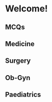# Welcome!


## MCQs

<Cards>
  <Cards.Card
    title={"MCQs"}
    icon={APP.emoji.books}
    href={"/mcqs/Medicine-UMM-Paper-1"}
  />
</Cards>

## Medicine

<Cards>
  <Cards.Card
    title={"Bedside"}
    icon={APP.emoji.stethoscope}
    href={"/medicine/bedside"}
  />
  <Cards.Card
    title={"Theory"}
    icon={APP.emoji.books}
    href={"/medicine/theory/paper1/cardiology/heart-failure"}
  />
</Cards>

## Surgery

<Cards>
  <Cards.Card
    title={"Bedside"}
    icon={APP.emoji.stethoscope}
    href={"/surgery/bedside"}
  />
  <Cards.Card
    title={"Theory"}
    icon={APP.emoji.books}
    href={"/surgery/theory/paper1/general/wounds"}
  />
  <Cards.Card
    title={"Photo"}
    icon={APP.emoji.image}
    href={"/surgery/photo/01"}
  />
  <Cards.Card
    title={"Case Scenario"}
    icon={APP.emoji.paperPencil}
    href={"/surgery/case-scenario/01"}
  />
</Cards>

## Ob-Gyn

<Cards>
  <Cards.Card
    title={"Bedside"}
    icon={APP.emoji.stethoscope}
    href={"/ob-gyn/bedside"}
  />
  <Cards.Card
    title={"Theory"}
    icon={APP.emoji.books}
    href={"/ob-gyn/theory/an-care"}
  />
</Cards>

## Paediatrics

<Cards>
  <Cards.Card
    title={"Bedside"}
    icon={APP.emoji.stethoscope}
    href={"/paediatrics/bedside"}
  />
  <Cards.Card
    title={"Theory"}
    icon={APP.emoji.books}
    href={"/paediatrics/theory/paper1/genetics/down-syndrome"}
  />
  <Cards.Card
    title={"Photo"}
    icon={APP.emoji.image}
    href={"/paediatrics/photo"}
  />
</Cards>
